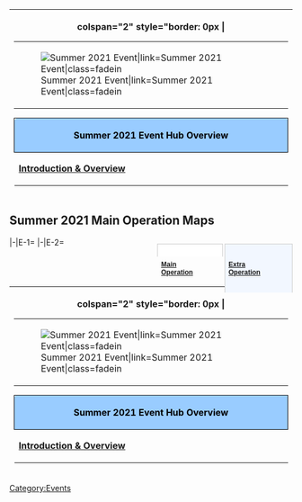 {| style="border-spacing: 0; margin: 1em auto;"
|-
! colspan="2" style="border: 0px |
<table style="margin-left: auto; margin-right: auto;">
    <tr>
<td class="eventBanner31">[[File:Summer2021EventBannerAlt.png|Summer 2021 Event|link=Summer 2021 Event|class=fadein]]</td>
    </tr>
</table>
{| class="wikitable" align="center"
|-
!style= "text-align: center; border-radius: 5px 5px 0 0; border-style: solid; width: 750px; border-width: 1px; background-color:#99CCFF;color:black" colspan="3" | Summer 2021 Event Hub Overview
|-
| style="width:34%;" rowspan="2" |'''[[Summer 2021 Event|Introduction & Overview]]'''
| style="width:33%;" | '''[[Summer 2021 Event/Main Operation|Main Operation Maps]]''' 
| style="width:33%;" | '''[[Summer 2021 Event/Extra Operation|Extra Operation Maps]]'''
|-
| style="width:33%;"| '''[[Summer 2021_Event/Main Operation#E-1|E-1]]''' | '''[[Summer 2021_Event/Main Operation#E-2|E-2]]'''
| style="width:33%;" | '''[[Summer 2021_Event/Extra Operation#E-3|E-3]]'''
|}
|}

==Summer 2021 Main Operation Maps==
<div id="world-select" style="float: right; position: relative; display: flex; bottom: -11px;">
<div class="faux-tabber" style="width: 103px; padding: 3px .5em; margin-left: 3px; border: 1px solid #CCC; border-bottom: none; background: white; text-decoration: none; white-space: pre; font: bold 12px Verdana,sans-serif; height: 16px; margin-bottom: -1px;">[[Summer 2021 Event/Main Operation|Main Operation]]</div>
<div class="faux-tabber" style="width: 107px; padding: 3px .5em; margin-left: 3px; border: 1px solid #CCC; border-bottom: none; background: #F2F7FF; text-decoration: none; white-space: pre; font: bold 12px Verdana,sans-serif">[[Summer 2021 Event/Extra Operation|Extra Operation]]</div>
</div>
<tabber>
|-|E-1=
{{:{{BASEPAGENAME}}/E-1}}
|-|E-2=
{{:{{BASEPAGENAME}}/E-2}}
</tabber>

{| style="border-spacing: 0; margin: 1em auto;"
|-
! colspan="2" style="border: 0px |
<table style="margin-left: auto; margin-right: auto;">
    <tr>
<td class="eventBanner31">[[File:Summer2021EventBannerAlt.png|Summer 2021 Event|link=Summer 2021 Event|class=fadein]]</td>
    </tr>
</table>
{| class="wikitable" align="center"
|-
!style= "text-align: center; border-radius: 5px 5px 0 0; border-style: solid; width: 750px; border-width: 1px; background-color:#99CCFF;color:black" colspan="3" | Summer 2021 Event Hub Overview
|-
| style="width:34%;" rowspan="2" |'''[[Summer 2021 Event|Introduction & Overview]]'''
| style="width:33%;" | '''[[Summer 2021 Event/Main Operation|Main Operation Maps]]''' 
| style="width:33%;" | '''[[Summer 2021 Event/Extra Operation|Extra Operation Maps]]'''
|-
| style="width:33%;"| '''[[Summer 2021_Event/Main Operation#E-1|E-1]]''' | '''[[Summer 2021_Event/Main Operation#E-2|E-2]]'''
| style="width:33%;" | '''[[Summer 2021_Event/Extra Operation#E-3|E-3]]'''
|}
|}
{{EventsPortal}}
[[Category:Events]]